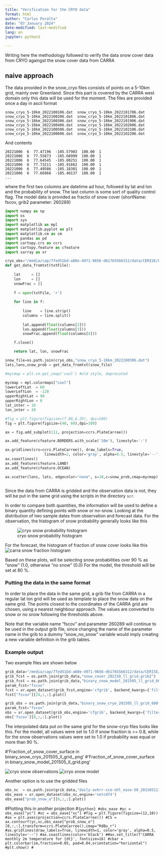 ```yaml
---
title: "Verification for the CRYO data"
format: html
author: "Carlos Peralta"
date: "07 January 2024"
date-modified: last-modified
lang: en
jupyter: python3

---
```


Writing here the methodology followed to verify the data
snow cover data from CRYO againgst the snow cover data
from CARRA

## naive approach
The data provided in the snow_cryo files consists of points on a 5-10km grid,
mainly over Greenland. Since this part is covered by the CARRA west domain
only this data will be used for the moment.
The files are provided once a day in ascii format
```
snow_cryo_5-10km_2022100106.dat  snow_cryo_5-10km_2022101706.dat
snow_cryo_5-10km_2022100206.dat  snow_cryo_5-10km_2022101806.dat
snow_cryo_5-10km_2022100306.dat  snow_cryo_5-10km_2022101906.dat
snow_cryo_5-10km_2022100406.dat  snow_cryo_5-10km_2022102006.dat
snow_cryo_5-10km_2022100506.dat  snow_cryo_5-10km_2022102106.dat
snow_cryo_5-10km_2022100606.dat  snow_cryo_5-10km_2022102206.dat

```
And contents
```
20221006  6  77.47196  -105.57903  100.00  1
20221006  6  77.55873  -105.68999  100.00  1
20221006  6  77.64545  -105.80251  100.00  1
20221006  6  77.73211  -105.91662  100.00  1
20221006  6  77.49586  -105.18301  100.00  1
20221006  6  77.66968  -105.40137  100.00  1
...

```

where the first two columns are datetime ad hour, followed by lat and lon and the probability of snow. The last column is some sort of quality control flag.
The model data is provided as fractio of snow cover (shortName: fscov, grib2 parameter: 260289)


```python
import numpy as np
import os
import sys
import matplotlib as mpl
import matplotlib.pyplot as plt
import matplotlib.cm as cm
import pandas as pd
import cartopy.crs as ccrs
import cartopy.feature as cfeature
import xarray as xr

cryo_obs="/media/cap/7fed51bd-a88e-4971-9656-d617655b6312/data/CERISE/CRYO_SW"
def get_data_fromtxt(txtFile):
    
    lat     = []
    lon     = []
    snowFrac = []
    
    f = open(txtFile, 'r')
    
    for line in f:
        
        line    = line.strip()
        columns = line.split()
        
        lat.append(float(columns[2]))
        lon.append(float(columns[3]))
        snowFrac.append(float(columns[4]))

    f.close()

    return lat, lon, snowFrac

snow_file=os.path.join(cryo_obs,"snow_cryo_5-10km_2022100306.dat")
lats,lons,snow_prob = get_data_fromtxt(snow_file)

#mycmap = plt.cm.get_cmap('cool') #old style, deprecated

mycmap = mpl.colormaps["cool"]
lowerLeftLat  = 60
lowerLeftLon  = -120
upperRightLat = 90
upperRightLon = 0
lat_inter = 10
lon_inter = 20

#fig = plt.figure(figsize=(7.88,6.29), dpi=100)
fig = plt.figure(figsize=(40, 60),dpi=100)

ax = fig.add_subplot(111, projection=ccrs.PlateCarree())

ax.add_feature(cfeature.BORDERS.with_scale('10m'), linestyle=':')

ax.gridlines(crs=ccrs.PlateCarree(), draw_labels=True,
                  linewidth=2, color='gray', alpha=0.5, linestyle='--')
ax.coastlines()
ax.add_feature(cfeature.LAND)
ax.add_feature(cfeature.OCEAN)

ax.scatter(lons, lats, edgecolor="none", s=10,c=snow_prob,cmap=mycmap)



```

Since the data from CARRA is gridded and the observation data is not, they will
be put in the same grid using the scripts in the directory `scr`.

In order to compare both quantities, the information will be used to define
a binary quantity defining points with snow or no-snow.
Looking at the distribution of two sample dates from observation and forecast data.
For the observation, the histogram of snow probability generally looks like this

![cryo snow probability histogram](./figs/snow_cryo.png)

For the forecast, the histogram of fraction of snow cover looks like this
![carra snow fraction histogram](./figs/snow_carra.png)

Based on these plots, will be selecting snow probabilities over 90 % as "snow" (1.0, otherwise "no snow" (0.0)
For the model, the threshold will be set at 80 %.

### Putting the data in the same format
In order to place the data in the same grid, a grib file from CARRA
in a regular lat lon grid will be used as template to place the snow data on the same grid.
The points closest to the coordinates of the CARRA grid are chosen,
using a nearest neighbour approach.
The values are converted to snow or no snow following the thresholds above.

Note that the variable name "fscov" and parameter 260289 will continue to be used in the output grib file,
since changing the name of the parameter name in the grib to a dummy "snow_no_snow" variable
would imply creating a new variable definition in the grib tables.

### Example output
Two example files are shown below
```python
grib_data="/media/cap/7fed51bd-a88e-4971-9656-d617655b6312/data/CERISE/MODEL_DATA"
grib_fcst = os.path.join(grib_data,"snow_cover_202210_ll_grid.grib2")
grib_fcst = os.path.join(grib_data,"binary_snow_model_201505_ll_grid_600.grib2")
param_fcst="fscov"
fcst = xr.open_dataset(grib_fcst,engine='cfgrib', backend_kwargs={'filter_by_keys':{'shortName': param_fcst}})
fcst["fscov"][24,:,:].plot()
```

```python
grib_obs = os.path.join(grib_data,"binary_snow_cryo_201505_ll_grid_600.grib2")
param_fcst="fscov"
obs = xr.open_dataset(grib_obs,engine='cfgrib', backend_kwargs={'filter_by_keys':{'shortName': param_fcst}})
obs['fscov'][0,:,:].plot()
```

The interpolated data put on the same grid for the snow-cryo files looks like this. For the model, all values were set to 1.0 if snow fraction is >= 0.8, while for the snow observations values were set to 1.0 if probability was equal or more than 90 %. 

#'Fraction_of_snow_cover_surface in binary_snow_cryo_201505_ll_grid_.png'
#'Fraction_of_snow_cover_surface in binary_snow_model_201505_ll_grid.png'


![cryo snow observations](./figs/Fraction_of_snow_cover_surface\ in\ binary_snow_cryo_201505_ll_grid_.png)
![cryo snow model](./figs/Fraction_of_snow_cover_surface\ in\ binary_snow_model_201505_ll_grid.png)

Another option is to use the gridded files

```python
obs_nc  = os.path.join(grib_data,"daily-avhrr-sce-nhl_ease-50_201505111200.nc")
obs_ease = xr.open_dataset(obs_nc,engine='netcdf4')
obs_ease["prob_snow_o"][0,:,:].plot()
```


#Plotting this in another projection
#```{python}
#obs_ease
#yc = obs_ease["yc"]
#xc = obs_ease["xc"]
#fig = plt.figure(figsize=(12,10))
#ax = plt.axes(projection=ccrs.PlateCarree())
#CS = ax.contourf(yc,xc,obs_ease["prob_snow_o"][0,:,:],transform=ccrs.PlateCarree(),cmap="RdBu_r")
#ax.gridlines(draw_labels=True, linewidth=1, color='gray', alpha=0.5, linestyle='--')
#ax.coastlines(color='black')
##ax.set_title(f'CARRA monthly 2m temperature for {dt}', fontsize=16)
#cbar = plt.colorbar(im,fraction=0.05, pad=0.04,orientation="horizontal")
#plt.show()
#```
